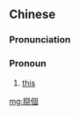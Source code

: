 {{also|搿个}}
==Chinese==
{{zh-forms|s=搿个}}

===Pronunciation===
{{zh-pron
|w=5geq geq,5geq eq
|cat=pron
}}

===Pronoun===
{{zh-pronoun}}

# {{lb|zh|Shanghainese|Wu}} [[this]]

[[mg:搿個]]